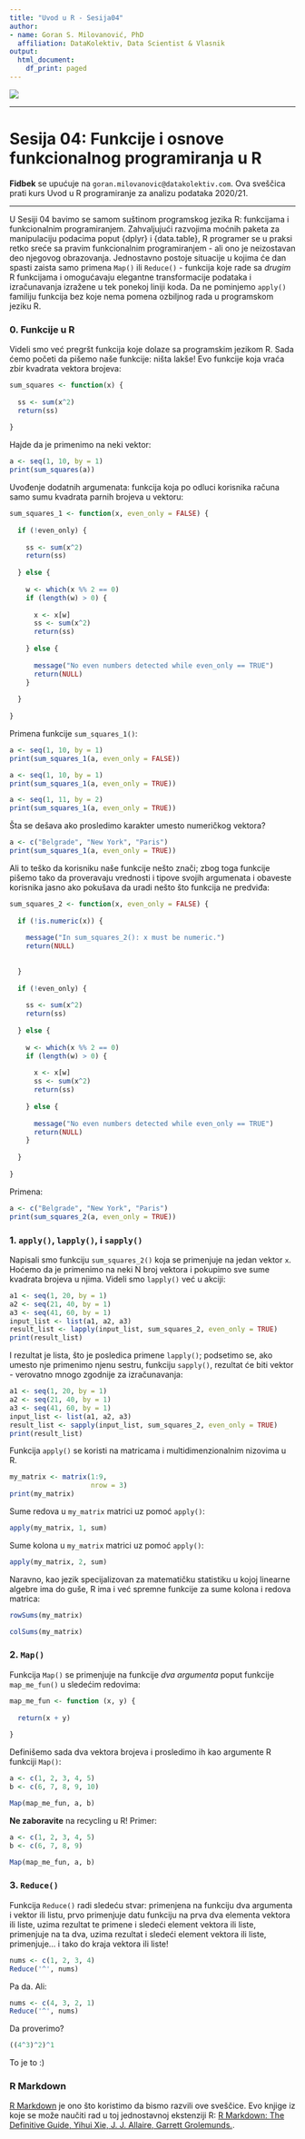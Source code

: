 ```yaml
---
title: "Uvod u R - Sesija04"
author:
- name: Goran S. Milovanović, PhD
  affiliation: DataKolektiv, Data Scientist & Vlasnik
output:
  html_document:
    df_print: paged
---
```


![](DK_Logo_White_150.png)

***
# Sesija 04: Funkcije i osnove funkcionalnog programiranja u R
 
**Fidbek** se upućuje na `goran.milovanovic@datakolektiv.com`. 
Ova sveščica prati kurs Uvod u R programiranje za analizu podataka 2020/21.

***

U Sesiji 04 bavimo se samom suštinom programskog jezika R: funkcijama i funkcionalnim programiranjem. Zahvaljujući razvojima moćnih paketa za manipulaciju podacima poput {dplyr} i {data.table}, R programer se u praksi retko sreće sa pravim funkcionalnim programiranjem - ali ono je neizostavan deo njegovog obrazovanja. Jednostavno postoje situacije u kojima će dan spasti zaista samo primena `Map()` ili `Reduce()` - funkcija koje rade sa *drugim* R funkcijama i omogućavaju elegantne transformacije podataka i izračunavanja izražene u tek ponekoj liniji koda. Da ne pominjemo `apply()` familiju funkcija bez koje nema pomena ozbiljnog rada u programskom jeziku R.

### 0. Funkcije u R

Videli smo već pregršt funkcija koje dolaze sa programskim jezikom R. Sada ćemo početi da pišemo naše funkcije: ništa lakše! Evo funkcije koja vraća zbir kvadrata vektora brojeva:

```r
sum_squares <- function(x) {
  
  ss <- sum(x^2)
  return(ss)
  
}
```

Hajde da je primenimo na neki vektor:

```r
a <- seq(1, 10, by = 1)
print(sum_squares(a))
```

Uvođenje dodatnih argumenata: funkcija koja po odluci korisnika računa samo sumu kvadrata parnih brojeva u vektoru:

```r
sum_squares_1 <- function(x, even_only = FALSE) {
  
  if (!even_only) {
   
    ss <- sum(x^2)
    return(ss)
    
  } else {
    
    w <- which(x %% 2 == 0)
    if (length(w) > 0) {
      
      x <- x[w]
      ss <- sum(x^2)
      return(ss)
       
    } else {
      
      message("No even numbers detected while even_only == TRUE")
      return(NULL)
    }
    
  }
  
}
```

Primena funkcije `sum_squares_1()`:

```r
a <- seq(1, 10, by = 1)
print(sum_squares_1(a, even_only = FALSE))
```

```r
a <- seq(1, 10, by = 1)
print(sum_squares_1(a, even_only = TRUE))
```

```r
a <- seq(1, 11, by = 2)
print(sum_squares_1(a, even_only = TRUE))
```

Šta se dešava ako prosledimo karakter umesto numeričkog vektora?

```r
a <- c("Belgrade", "New York", "Paris")
print(sum_squares_1(a, even_only = TRUE))
```

Ali to teško da korisniku naše funkcije nešto znači; zbog toga funkcije pišemo tako da proveravaju vrednosti i tipove svojih argumenata i obaveste korisnika jasno ako pokušava da uradi nešto što funkcija ne predviđa:

```r
sum_squares_2 <- function(x, even_only = FALSE) {
  
  if (!is.numeric(x)) {
    
    message("In sum_squares_2(): x must be numeric.")
    return(NULL)
    
    
  }
  
  if (!even_only) {
   
    ss <- sum(x^2)
    return(ss)
    
  } else {
    
    w <- which(x %% 2 == 0)
    if (length(w) > 0) {
      
      x <- x[w]
      ss <- sum(x^2)
      return(ss)
       
    } else {
      
      message("No even numbers detected while even_only == TRUE")
      return(NULL)
    }
    
  }
  
}
```

Primena:

```r
a <- c("Belgrade", "New York", "Paris")
print(sum_squares_2(a, even_only = TRUE))
```

### 1. `apply()`, `lapply()`, i `sapply()`

Napisali smo funkciju `sum_squares_2()` koja se primenjuje na jedan vektor `x`. Hoćemo da je primenimo na neki N broj vektora i pokupimo sve sume kvadrata brojeva u njima. Videli smo `lapply()` već u akciji:

```r
a1 <- seq(1, 20, by = 1)
a2 <- seq(21, 40, by = 1)
a3 <- seq(41, 60, by = 1)
input_list <- list(a1, a2, a3)
result_list <- lapply(input_list, sum_squares_2, even_only = TRUE)
print(result_list)
```

I rezultat je lista, što je posledica primene `lapply()`; podsetimo se, ako umesto nje primenimo njenu sestru, funkciju `sapply()`, rezultat će biti vektor - verovatno mnogo zgodnije za izračunavanja:

```r
a1 <- seq(1, 20, by = 1)
a2 <- seq(21, 40, by = 1)
a3 <- seq(41, 60, by = 1)
input_list <- list(a1, a2, a3)
result_list <- sapply(input_list, sum_squares_2, even_only = TRUE)
print(result_list)
```

Funkcija `apply()` se koristi na matricama i multidimenzionalnim nizovima u R.

```r
my_matrix <- matrix(1:9, 
                    nrow = 3)
print(my_matrix)
```

Sume redova u `my_matrix` matrici uz pomoć `apply()`:

```r
apply(my_matrix, 1, sum)
```

Sume kolona u `my_matrix` matrici uz pomoć `apply()`:

```r
apply(my_matrix, 2, sum)
```

Naravno, kao jezik specijalizovan za matematičku statistiku u kojoj linearne algebre ima do guše, R ima i već spremne funkcije za sume kolona i redova matrica:

```r
rowSums(my_matrix)
```

```r
colSums(my_matrix)
```

### 2. `Map()`

Funkcija `Map()` se primenjuje na funkcije *dva argumenta* poput funkcije `map_me_fun()` u sledećim redovima: 

```r
map_me_fun <- function (x, y) {
  
  return(x + y)
  
}
```

Definišemo sada dva vektora brojeva i prosledimo ih kao argumente R funkciji `Map()`:

```r
a <- c(1, 2, 3, 4, 5)
b <- c(6, 7, 8, 9, 10)

Map(map_me_fun, a, b)
```

**Ne zaboravite** na recycling u R! Primer:

```r
a <- c(1, 2, 3, 4, 5)
b <- c(6, 7, 8, 9)

Map(map_me_fun, a, b)
```

### 3. `Reduce()`

Funkcija `Reduce()` radi sledeću stvar: primenjena na funkciju dva argumenta i vektor ili listu, prvo primenjuje datu funkciju na prva dva elementa vektora ili liste, uzima rezultat te primene i sledeći element vektora ili liste, primenjuje na ta dva, uzima rezultat i sledeći element vektora ili liste, primenjuje... i tako do kraja vektora ili liste!

```r
nums <- c(1, 2, 3, 4)
Reduce('^', nums)
```

Pa da. Ali:

```r
nums <- c(4, 3, 2, 1)
Reduce('^', nums)
```

Da proverimo?

```r
((4^3)^2)^1
```

To je to :)


### R Markdown

[R Markdown](https://rmarkdown.rstudio.com/) je ono što koristimo da bismo razvili ove sveščice. Evo knjige iz koje se može naučiti rad u toj jednostavnoj ekstenziji R: [R Markdown: The Definitive Guide, Yihui Xie, J. J. Allaire, Garrett Grolemunds.](https://bookdown.org/yihui/rmarkdown/). 


